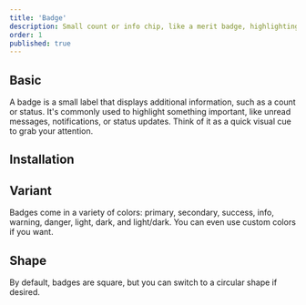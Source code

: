 ```yaml
---
title: 'Badge'
description: Small count or info chip, like a merit badge, highlighting status or providing quick alerts at a glance.
order: 1
published: true
---
```


## Basic

A badge is a small label that displays additional information, such as a count or status. It's commonly used to highlight something important, like unread messages, notifications, or status updates. Think of it as a quick visual cue to grab your attention.

<Demo center component='statuses/badge-demo' />

## Installation

<Install component='badge' />

## Variant

Badges come in a variety of colors: primary, secondary, success, info, warning, danger, light, dark, and light/dark. You can even use custom colors if you want.

<Demo center component='statuses/badge-variant-demo' />

## Shape

By default, badges are square, but you can switch to a circular shape if desired.

<Demo center component='statuses/badge-shape-demo' />
